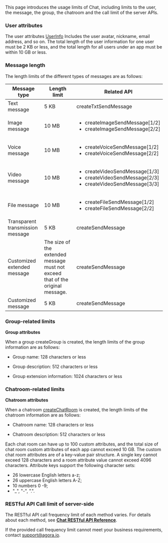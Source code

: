 This page introduces the usage limits of Chat, including limits to the user, the message, the group, the chatroom and the call limit of the server APIs.

### User attributes

The user attributes [UserInfo](https://hyphenateinc.github.io/android_reference/classio_1_1agora_1_1chat_1_1_user_info.html) Includes the user avatar, nickname, email address, and so on. The total length of the user information for one user must be 2 KB or less, and the total length for all users under an app must be within 10 GB or less.

### Message length

The length limits of the different types of messages are as follows:

| **Message type** | **Length limit** | **Related API** |
| --- | --- | --- |
| Text message | 5 KB | <Link to = "{{global.CHAT_SDK_API_ANDROID}}/classio_1_1agora_1_1chat_1_1_chat_message.html#af6312e5ea0ca70b36d22c5e0bdfc288f">createTxtSendMessage</Link> |
| Image message | 10 MB | <ul><li><Link to = "{{global.CHAT_SDK_API_ANDROID}}/classio_1_1agora_1_1chat_1_1_chat_message.html#af8d0cd1cfc67aa8deb50386ff4dac2cd">createImageSendMessage[1/2]</Link></li><li><Link to = "{{global.CHAT_SDK_API_ANDROID}}/classio_1_1agora_1_1chat_1_1_chat_message.html#a1207ebdd9c5ee4abd78ca1e49de6c7e1">createImageSendMessage[2/2]</Link></li> </ul>|
| Voice message | 10 MB | <ul><li><Link to = "{{global.CHAT_SDK_API_ANDROID}}/classio_1_1agora_1_1chat_1_1_chat_message.html#afff9282db0b4fe2086a7afc70dc092f8">createVoiceSendMessage[1/2]</Link></li><li><Link to = "{{global.CHAT_SDK_API_ANDROID}}/classio_1_1agora_1_1chat_1_1_chat_message.html#a5935e8c3e8ed4069b01ca38b1f1a6ab9">createVoiceSendMessage[2/2]</Link></li></ul> |
| Video message | 10 MB | <ul><li><Link to = "{{global.CHAT_SDK_API_ANDROID}}/classio_1_1agora_1_1chat_1_1_chat_message.html#ac78142ff1dfe3fa07d63027978a9ef84">createVideoSendMessage[1/3]</Link></li><li><Link to = "{{global.CHAT_SDK_API_ANDROID}}/classio_1_1agora_1_1chat_1_1_chat_message.html#a487c212c323a110d1d5ca6406903e11f">createVideoSendMessage[2/3]</Link></li><li><Link to = "{{global.CHAT_SDK_API_ANDROID}}/classio_1_1agora_1_1chat_1_1_chat_message.html#aae1215a31dad2f68bcad9a321defe3fd">createVideoSendMessage[3/3]</Link></li></ul>|
| File message | 10 MB | <ul><li><Link to = "{{global.CHAT_SDK_API_ANDROID}}/classio_1_1agora_1_1chat_1_1_chat_message.html#a7b0d8a9c7edb6a7ed02a02a9d67d65f7">createFileSendMessage[1/2]</Link></li><li><Link to = "{{global.CHAT_SDK_API_ANDROID}}/classio_1_1agora_1_1chat_1_1_chat_message.html#acbab1df477a2b8a5aaf7053e27fc9232">createFileSendMessage[2/2]</Link></li></ul>|
| Transparent transmission message | 5 KB | <Link to = "{{global.CHAT_SDK_API_ANDROID}}/classio_1_1agora_1_1chat_1_1_chat_message.html#a1c26e1f6420a89921bae7eb9ea362506">createSendMessage</Link> |
| Customized extended message | The size of the extended message must not exceed that of the original message. | <Link to = "{{global.CHAT_SDK_API_ANDROID}}/classio_1_1agora_1_1chat_1_1_chat_message.html#a1c26e1f6420a89921bae7eb9ea362506">createSendMessage</Link> |
| Customized message | 5 KB | <Link to = "{{global.CHAT_SDK_API_ANDROID}}/classio_1_1agora_1_1chat_1_1_chat_message.html#a1c26e1f6420a89921bae7eb9ea362506">createSendMessage</Link> |


### Group-related limits

**Group attributes**

When a group <Link to = "{{global.CHAT_SDK_API_ANDROID}}/classio_1_1agora_1_1chat_1_1_group_manager.html#a57cfa23aae3b00d282b75023fc43899c">createGroup</Link> is created, the length limits of the group information are as follows:


- Group name: 128 characters or less

- Group description: 512 characters or less

- Group extension information: 1024 characters or less

### Chatroom-related limits

**Chatroom attributes**

When a chatroom [createChatRoom](https://hyphenateinc.github.io/android_reference/classio_1_1agora_1_1chat_1_1_chat_room_manager.html#a6ea3f7131041f844e710f00996091cab) is created, the length limits of the chatroom information are as follows:

- Chatroom name: 128 characters or less

- Chatroom description: 512 characters or less

Each chat room can have up to 100 custom attributes, and the total size of chat room custom attributes of each app cannot exceed 10 GB. The custom chat room attributes are of a key-value pair structure. A single key cannot exceed 128 characters and a room attribute value cannot exceed 4096 characters. Attribute keys support the following character sets:
- 26 lowercase English letters a-z;
- 26 uppercase English letters A-Z;
- 10 numbers 0 -9;
- "_", "-", ".".

### RESTful API Call limit of server-side

The RESTful API call frequency limit of each method varies. For details about each method, see [**Chat RESTful API Reference**](https://docs.agora.io/en/agora-chat/restful-api/restful-overview).

If the provided call frequency limit cannot meet your business requirements, contact [support@agora.io](mailto:support@agora.io).

